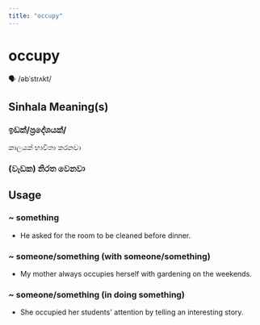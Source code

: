 ```yaml
---
title: "occupy"
---
```


# occupy

🗣️ /əbˈstrʌkt/

## Sinhala Meaning(s)

### ඉඩක්/ප්‍රදේශයක්/
කාලයක් භාවිතා කරනවා
### (වැඩක) නිරත වෙනවා

## Usage

### ~ something

- He asked for the room to be cleaned before dinner.


### ~ someone/something (with someone/something)

- My mother always occupies herself with gardening on the weekends.


### ~ someone/something (in doing something)

- She occupied her students' attention by telling an interesting story.

